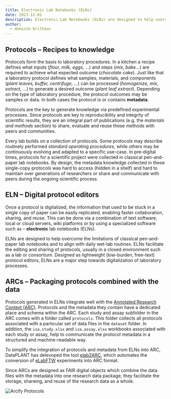 ```yaml
---
title: Electronic Lab Notebooks (ELNs)
date: 2023-12-01
description: Electronic Lab Notebooks (ELNs) are designed to help overcome the limitations of classical pen-and-paper lab notebooks and to align with daily wet-lab routines.
author:
  - dominik-brilhaus
---
```



## Protocols &ndash; Recipes to knowledge

Protocols form the basis to laboratory procedures. In a kitchen a recipe defines what inputs (*flour, milk, eggs, ...*) and steps (*mix, bake...*) are required to achieve what expected outcome (*chocolate cake*). Just like that a laboratory protocol defines what samples, materials, and components (*plant leaves, buffer, centrifuge, ...*) can be processed (*homogenize, mix, extract, ...*) to generate a desired outcome (*plant leaf extract*). Depending on the type of laboratory procedure, the protocol outcomes may be samples or data. In both cases the protocol is or contains **metadata**.

Protocols are the key to generate knowledge via predefined experimental processes. Since protocols are key to reproducibility and integrity of scientific results, they are an integral part of publications (e.g. the *materials and methods* section) to share, evaluate and reuse these methods with peers and communities.

Every lab builds on a collection of protocols. Some protocols may describe routinely performed *standard operating procedures*, while others may be continuously evolving and adapted to a specific use-case. In pre-digital times, protocols for a scientific project were collected in classical pen-and-paper lab notebooks. By design, the metadata knowledge collected in these single-copy protocols was hard to access (hidden in a shelf) and hard to maintain over generations of researchers or share and communicate with peers during the ongoing scientific process. 


## ELN &ndash; Digital protocol editors

Once a protocol is digitalized, the information that used to be stuck in a single copy of paper can be easily replicated, enabling faster collaboration, sharing, and reuse. This can be done via a combination of text software, local or cloud servers, wiki platforms or by using a specialized software such as &ndash; **electronic** lab notebooks (ELNs).

ELNs are designed to help overcome the limitations of classical pen-and-paper lab notebooks and to align with daily wet-lab routines. ELNs facilitate the editing and sharing of protocols, usually in a closed environment such as a lab or consortium. Designed as lightweight (low-burden, free-text) protocol editors, ELNs are a major step towards digitalization of laboratory processes.


## ARCs &ndash; Packaging protocols combined with the data

Protocols generated in ELNs integrate well with the [Annotated Research Context (ARC)](/nfdi4plants.knowledgebase/core-concepts/arc). Protocols and the metadata they contain have a dedicated place and schema within the ARC. Each study and assay subfolder in the ARC comes with a folder called `protocols`. This folder collects all protocols associated with a particular set of data files in the `dataset` folder. In addition, the `isa.study.xlsx` and `isa.assay.xlsx` workbooks associated with each study or assay, help to communicate the protocol metadata in a structured and machine-readable way.

To simplify the integration of protocols and metadata from ELNs into ARC, DataPLANT has delevoped the tool [elab2ARC](/nfdi4plants.knowledgebase/resources/elab2arc/), which automates the conversion of [eLabFTW](https://www.elabftw.net/) experiments into ARC format. 

Since ARCs are designed as FAIR digital objects which combine the data files with the metadata into one research data package, they facilitate the storage, shareing, and reuse of the research data as a whole.

![Arcify Protocols](@images/fundamentals/protocols2arc.drawio.png)